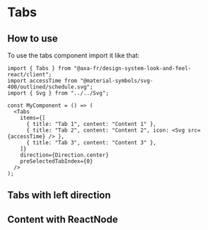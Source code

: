 
<Meta of={TabsStories} name="Tabs" />

# Tabs

## How to use

To use the tabs component import it like that:

```tsx title="test.js"
import { Tabs } from "@axa-fr/design-system-look-and-feel-react/client";
import accessTime from "@material-symbols/svg-400/outlined/schedule.svg";
import { Svg } from "../../Svg";

const MyComponent = () => (
  <Tabs
    items={[
      { title: "Tab 1", content: "Content 1" },
      { title: "Tab 2", content: "Content 2", icon: <Svg src={accessTime} /> },
      { title: "Tab 3", content: "Content 3" },
    ]}
    direction={Direction.center}
    preSelectedTabIndex={0}
  />
);
```

<Canvas of={TabsStories.TabsStory} />

<Controls story="Tabs" />

## Tabs with left direction

<Canvas of={TabsStories.TabsCenterDirectionStory} />

## Content with ReactNode

<Canvas of={TabsStories.TabsWithReactNodeStory} />
